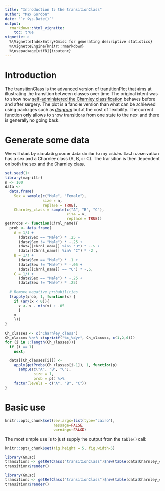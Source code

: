 ```yaml
---
title: "Introduction to the transitionClass"
author: "Max Gordon"
date: "`r Sys.Date()`"
output: 
  rmarkdown::html_vignette:
    toc: true
vignette: >
  %\VignetteIndexEntry{Gmisc for generating descriptive statistics}
  %\VignetteEngine{knitr::rmarkdown}
  %\usepackage[utf8]{inputenc}
---
```


Introduction
============

The transitionClass is the advanced version of transitionPlot that aims at illustrating the transition between classes over time. The original intent was to show how [self-administered the Charnley classification](http://informahealthcare.com/doi/full/10.3109/17453674.2014.931199) behaves before and after surgery. The plot is a fancier version than what can be achiewed using packages such as [*diagram*](http://informahealthcare.com.proxy.kib.ki.se/doi/full/10.3109/17453674.2014.931199) but at the cost of flexibility. The current function only allows to show transitions from one state to the next and there is generally no going back.

Generate some data
==================


We will start by simulating some data similar to my article. Each observation has a sex and a Charnley class (A, B, or C). The transition is then dependent on both the sex and the Charnley class.

```r
set.seed(1)
library(magrittr)
n <- 100
data <- 
  data.frame(
    Sex = sample(c("Male", "Female"),
                 size = n,
                 replace = TRUE),
    Charnley_class = sample(c("A", "B", "C"), 
                            size = n, 
                            replace = TRUE))
getProbs <- function(Chrnl_name){
  prob <- data.frame(
    A = 1/3 +
      (data$Sex == "Male") * .25 +
      (data$Sex != "Male") * -.25 +
      (data[[Chrnl_name]] %in% "B") * -.5 +
      (data[[Chrnl_name]] %in% "C") * -2 ,
    B = 1/3 +
      (data$Sex == "Male") * .1 + 
      (data$Sex != "Male") * -.05 +
      (data[[Chrnl_name]] == "C") * -.5,
    C = 1/3 +
      (data$Sex == "Male") * -.25 +
      (data$Sex != "Male") * .25)
  
  # Remove negative probabilities
  t(apply(prob, 1, function(x) {
    if (any(x < 0)){
      x <- x - min(x) + .05
      }
    x
    }))
}
  
Ch_classes <- c("Charnley_class")
Ch_classes %<>% c(sprintf("%s_%dyr", Ch_classes, c(1,2,6)))
for (i in 1:length(Ch_classes)){
  if (i == 1)
    next;

  data[[Ch_classes[i]]] <- 
    apply(getProbs(Ch_classes[i-1]), 1, function(p)
      sample(c("A", "B", "C"), 
             size = 1, 
             prob = p)) %>%
    factor(levels = c("A", "B", "C"))
}
```

Basic use
=========
```r
knitr::opts_chunk$set(dev.args=list(type="cairo"), 
                      message=FALSE, 
                      warnings=FALSE)
```

The most simple use is to just supply the output from the `table()` call:

```r
knitr::opts_chunk$set(fig.height = 5, fig.width=5)
```

```r
library(Gmisc)
transitions <- getRefClass("transitionClass")$new(table(data$Charnley_class, data$Charnley_class_1yr))
transitions$render()
```


```r
library(Gmisc)
transitions <- getRefClass("transitionClass")$new(table(data$Charnley_class, data$Charnley_class_1yr, data$Sex))
transitions$render()
```